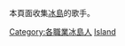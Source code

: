 本頁面收集[[冰島|冰島]]的歌手。
{{Commonscat|Vocalists from Iceland}}

[[Category:各職業冰島人|Category:各職業冰島人]]
[[Category:各國歌手|Island]]